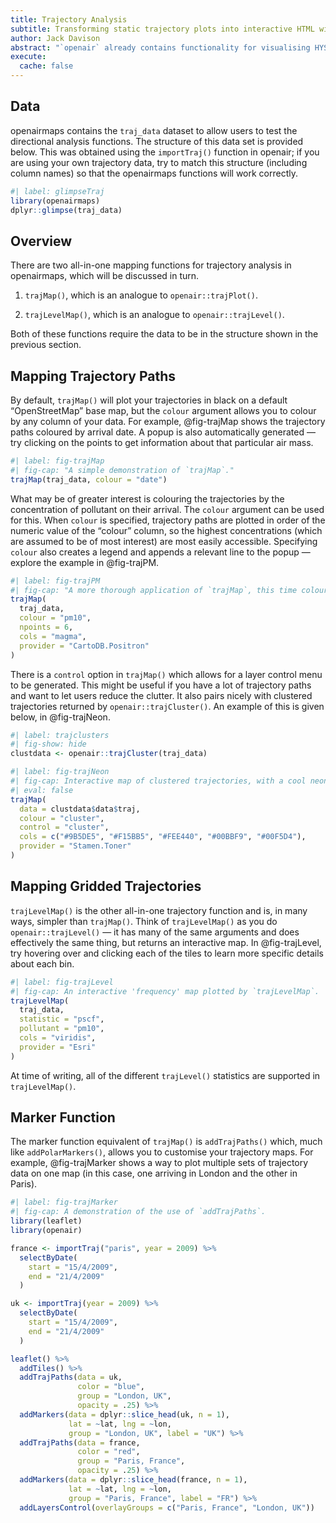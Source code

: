 ```yaml
---
title: Trajectory Analysis
subtitle: Transforming static trajectory plots into interactive HTML widgets 
author: Jack Davison
abstract: "`openair` already contains functionality for visualising HYSPLIT back trajectories, but as more trajectory paths are added these static plots can become difficult to interpret. `openairmaps` allows for effectively the same visualisations to be mapped in `leaflet`, which can help untangle these complex figures."
execute: 
  cache: false
---
```


## Data

[openairmaps]{.pkg} contains the `traj_data` dataset to allow users to test the directional analysis functions. The structure of this data set is provided below. This was obtained using the `importTraj()` function in [openair]{.pkg}; if you are using your own trajectory data, try to match this structure (including column names) so that the [openairmaps]{.pkg} functions will work correctly.

```r
#| label: glimpseTraj
library(openairmaps)
dplyr::glimpse(traj_data)
```

## Overview

There are two all-in-one mapping functions for trajectory analysis in [openairmaps]{.pkg}, which will be discussed in turn.

1.  `trajMap()`, which is an analogue to `openair::trajPlot()`.

2.  `trajLevelMap()`, which is an analogue to `openair::trajLevel()`.

Both of these functions require the data to be in the structure shown in the previous section.

## Mapping Trajectory Paths

By default, `trajMap()` will plot your trajectories in black on a default "OpenStreetMap" base map, but the `colour` argument allows you to colour by any column of your data. For example, @fig-trajMap shows the trajectory paths coloured by arrival date. A popup is also automatically generated --- try clicking on the points to get information about that particular air mass.

```r
#| label: fig-trajMap
#| fig-cap: "A simple demonstration of `trajMap`."
trajMap(traj_data, colour = "date")
```

What may be of greater interest is colouring the trajectories by the concentration of pollutant on their arrival. The `colour` argument can be used for this. When `colour` is specified, trajectory paths are plotted in order of the numeric value of the "colour" column, so the highest concentrations (which are assumed to be of most interest) are most easily accessible. Specifying `colour` also creates a legend and appends a relevant line to the popup --- explore the example in @fig-trajPM.

```r
#| label: fig-trajPM
#| fig-cap: "A more thorough application of `trajMap`, this time coloured by PM concentrations."
trajMap(
  traj_data,
  colour = "pm10",
  npoints = 6,
  cols = "magma",
  provider = "CartoDB.Positron"
)
```

There is a `control` option in `trajMap()` which allows for a layer control menu to be generated. This might be useful if you have a lot of trajectory paths and want to let users reduce the clutter. It also pairs nicely with clustered trajectories returned by `openair::trajCluster()`. An example of this is given below, in @fig-trajNeon.

```r
#| label: trajclusters
#| fig-show: hide
clustdata <- openair::trajCluster(traj_data)
```

```r
#| label: fig-trajNeon
#| fig-cap: Interactive map of clustered trajectories, with a cool neon colour scheme!
#| eval: false
trajMap(
  data = clustdata$data$traj,
  colour = "cluster",
  control = "cluster",
  cols = c("#9B5DE5", "#F15BB5", "#FEE440", "#00BBF9", "#00F5D4"),
  provider = "Stamen.Toner"
)
```

## Mapping Gridded Trajectories

`trajLevelMap()` is the other all-in-one trajectory function and is, in many ways, simpler than `trajMap()`. Think of `trajLevelMap()` as you do `openair::trajLevel()` --- it has many of the same arguments and does effectively the same thing, but returns an interactive map. In @fig-trajLevel, try hovering over and clicking each of the tiles to learn more specific details about each bin.

```r
#| label: fig-trajLevel
#| fig-cap: An interactive 'frequency' map plotted by `trajLevelMap`.
trajLevelMap(
  traj_data,
  statistic = "pscf",
  pollutant = "pm10",
  cols = "viridis",
  provider = "Esri"
)
```

At time of writing, all of the different `trajLevel()` statistics are supported in `trajLevelMap()`.

## Marker Function

The marker function equivalent of `trajMap()` is `addTrajPaths()` which, much like `addPolarMarkers()`, allows you to customise your trajectory maps. For example, @fig-trajMarker shows a way to plot multiple sets of trajectory data on one map (in this case, one arriving in London and the other in Paris).

```r
#| label: fig-trajMarker
#| fig-cap: A demonstration of the use of `addTrajPaths`.
library(leaflet)
library(openair)

france <- importTraj("paris", year = 2009) %>%
  selectByDate(
    start = "15/4/2009",
    end = "21/4/2009"
  )

uk <- importTraj(year = 2009) %>%
  selectByDate(
    start = "15/4/2009",
    end = "21/4/2009"
  )

leaflet() %>%
  addTiles() %>%
  addTrajPaths(data = uk,
               color = "blue",
               group = "London, UK", 
               opacity = .25) %>%
  addMarkers(data = dplyr::slice_head(uk, n = 1),
             lat = ~lat, lng = ~lon,
             group = "London, UK", label = "UK") %>%
  addTrajPaths(data = france,
               color = "red",
               group = "Paris, France", 
               opacity = .25) %>%
  addMarkers(data = dplyr::slice_head(france, n = 1), 
             lat = ~lat, lng = ~lon,
             group = "Paris, France", label = "FR") %>%
  addLayersControl(overlayGroups = c("Paris, France", "London, UK"))

```
